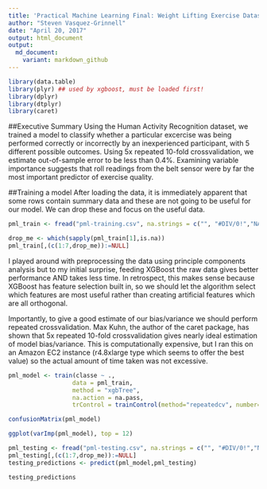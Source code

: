 ```yaml
---
title: 'Practical Machine Learning Final: Weight Lifting Exercise Dataset'
author: "Steven Vasquez-Grinnell"
date: "April 20, 2017"
output: html_document
output:
  md_document:
    variant: markdown_github
---
```


```r
library(data.table)
library(plyr) ## used by xgboost, must be loaded first!
library(dplyr)
library(dtplyr)
library(caret)
```
##Executive Summary
Using the Human Activity Recognition dataset, we trained a model to classify whether a particular excercise was being performed correctly or incorrectly by an inexperienced participant, with 5 different possible outcomes. Using 5x repeated 10-fold crossvalidation, we estimate out-of-sample error to be less than 0.4%. Examining variable importance suggests that roll readings from the belt sensor were by far the most important predictor of exercise quality.

##Training a model
After loading the data, it is immediately apparent that some rows contain summary data and these are not going to be useful for our model. We can drop these and focus on the useful data.
```r
pml_train <- fread("pml-training.csv", na.strings = c("", "#DIV/0!","NA"))

drop_me <- which(sapply(pml_train[1],is.na))
pml_train[,(c(1:7,drop_me)):=NULL]
```

I played around with preprocessing the data using principle components analysis but to my initial surprise, feeding XGBoost the raw data gives better performance AND takes less time. In retrospect, this makes sense because XGBoost has feature selection built in, so we should let the algorithm select which features are most useful rather than creating artificial features which are all orthogonal. 

Importantly, to give a good estimate of our bias/variance we should perform repeated crossvalidation. Max Kuhn, the author of the caret package, has shown that 5x repeated 10-fold crossvalidation gives nearly ideal estimation of model bias/variance. This is computationally expensive, but I ran this on an Amazon EC2 instance (r4.8xlarge type which seems to offer the best value) so the actual amount of time taken was not excessive.

```r
pml_model <- train(classe ~ .,
                  data = pml_train, 
                  method = "xgbTree", 
                  na.action = na.pass, 
                  trControl = trainControl(method="repeatedcv", number=10, repeats = 5))
```

```r
confusionMatrix(pml_model)
```

```r
ggplot(varImp(pml_model), top = 12)
```

```r
pml_testing <- fread("pml-testing.csv", na.strings = c("", "#DIV/0!","NA"))
pml_testing[,(c(1:7,drop_me)):=NULL]
testing_predictions <- predict(pml_model,pml_testing)

testing_predictions
```